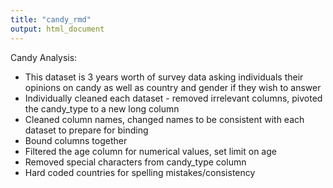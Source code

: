 ```yaml
---
title: "candy_rmd"
output: html_document
---
```


Candy Analysis:

- This dataset is 3 years worth of survey data asking individuals their opinions on candy as well as country and gender if they wish to answer
- Individually cleaned each dataset - removed irrelevant columns, pivoted the candy_type to a new long column
- Cleaned column names, changed names to be consistent with each dataset to prepare for binding
- Bound columns together
- Filtered the age column for numerical values, set limit on age
- Removed special characters from candy_type column
- Hard coded countries for spelling mistakes/consistency

